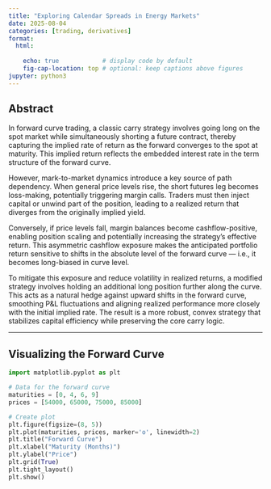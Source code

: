 ```yaml
---
title: "Exploring Calendar Spreads in Energy Markets"
date: 2025-08-04
categories: [trading, derivatives]
format:
  html: 
    
    echo: true            # display code by default
    fig-cap-location: top # optional: keep captions above figures
jupyter: python3    
---
```


## **Abstract**

In forward curve trading, a classic carry strategy involves going long on the spot market while simultaneously shorting a future contract, thereby capturing the implied rate of return as the forward converges to the spot at maturity. This implied return reflects the embedded interest rate in the term structure of the forward curve.

However, mark-to-market dynamics introduce a key source of path dependency. When general price levels rise, the short futures leg becomes loss-making, potentially triggering margin calls. Traders must then inject capital or unwind part of the position, leading to a realized return that diverges from the originally implied yield.

Conversely, if price levels fall, margin balances become cashflow-positive, enabling position scaling and potentially increasing the strategy's effective return. This asymmetric cashflow exposure makes the anticipated portfolio return sensitive to shifts in the absolute level of the forward curve — i.e., it becomes long-biased in curve level.

To mitigate this exposure and reduce volatility in realized returns, a modified strategy involves holding an additional long position further along the curve. This acts as a natural hedge against upward shifts in the forward curve, smoothing P&L fluctuations and aligning realized performance more closely with the initial implied rate. The result is a more robust, convex strategy that stabilizes capital efficiency while preserving the core carry logic.

---

## **Visualizing the Forward Curve**

```python
import matplotlib.pyplot as plt

# Data for the forward curve
maturities = [0, 4, 6, 9]
prices = [54000, 65000, 75000, 85000]

# Create plot
plt.figure(figsize=(8, 5))
plt.plot(maturities, prices, marker='o', linewidth=2)
plt.title("Forward Curve")
plt.xlabel("Maturity (Months)")
plt.ylabel("Price")
plt.grid(True)
plt.tight_layout()
plt.show()
```
